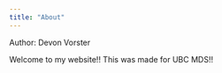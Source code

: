 ```yaml
---
title: "About"
---
```


Author: Devon Vorster

 Welcome to my website!! This was made for UBC MDS!!
